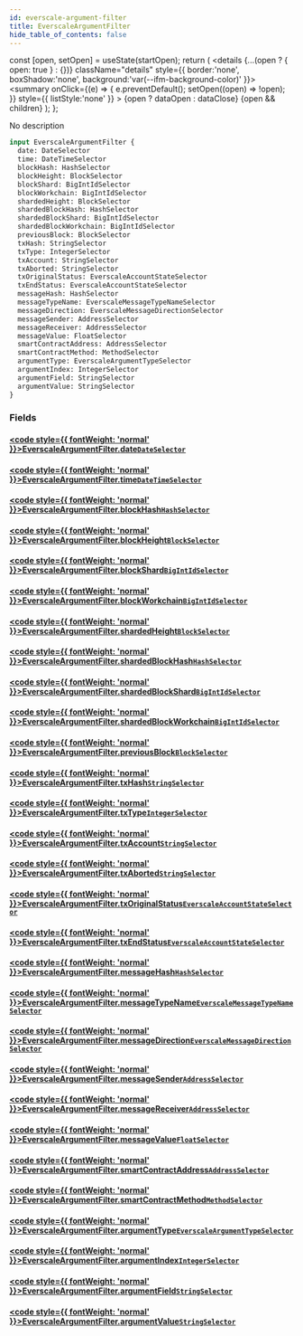 ```yaml
---
id: everscale-argument-filter
title: EverscaleArgumentFilter
hide_table_of_contents: false
---
```







  const [open, setOpen] = useState(startOpen);
  return (
    <details {...(open ? { open: true } : {})} className="details" style={{ border:'none', boxShadow:'none', background:'var(--ifm-background-color)' }}>
      <summary
        onClick={(e) => {
          e.preventDefault();
          setOpen((open) => !open);
        }}
        style={{ listStyle:'none' }}
      >
      {open ? dataOpen : dataClose}
      </summary>
      {open && children}
    </details>
  );
};








No description


```graphql
input EverscaleArgumentFilter {
  date: DateSelector
  time: DateTimeSelector
  blockHash: HashSelector
  blockHeight: BlockSelector
  blockShard: BigIntIdSelector
  blockWorkchain: BigIntIdSelector
  shardedHeight: BlockSelector
  shardedBlockHash: HashSelector
  shardedBlockShard: BigIntIdSelector
  shardedBlockWorkchain: BigIntIdSelector
  previousBlock: BlockSelector
  txHash: StringSelector
  txType: IntegerSelector
  txAccount: StringSelector
  txAborted: StringSelector
  txOriginalStatus: EverscaleAccountStateSelector
  txEndStatus: EverscaleAccountStateSelector
  messageHash: HashSelector
  messageTypeName: EverscaleMessageTypeNameSelector
  messageDirection: EverscaleMessageDirectionSelector
  messageSender: AddressSelector
  messageReceiver: AddressSelector
  messageValue: FloatSelector
  smartContractAddress: AddressSelector
  smartContractMethod: MethodSelector
  argumentType: EverscaleArgumentTypeSelector
  argumentIndex: IntegerSelector
  argumentField: StringSelector
  argumentValue: StringSelector
}
```




### Fields

#### [<code style={{ fontWeight: 'normal' }}>EverscaleArgumentFilter.<b>date</b></code>](#)<Bullet />[`DateSelector`](/docs/graphql-reference/inputs/date-selector) <Badge class="badge badge--secondary" text="input"/> 
> 
> 
> 
> 

#### [<code style={{ fontWeight: 'normal' }}>EverscaleArgumentFilter.<b>time</b></code>](#)<Bullet />[`DateTimeSelector`](/docs/graphql-reference/inputs/date-time-selector) <Badge class="badge badge--secondary" text="input"/> 
> 
> 
> 
> 

#### [<code style={{ fontWeight: 'normal' }}>EverscaleArgumentFilter.<b>blockHash</b></code>](#)<Bullet />[`HashSelector`](/docs/graphql-reference/inputs/hash-selector) <Badge class="badge badge--secondary" text="input"/> 
> 
> 
> 
> 

#### [<code style={{ fontWeight: 'normal' }}>EverscaleArgumentFilter.<b>blockHeight</b></code>](#)<Bullet />[`BlockSelector`](/docs/graphql-reference/inputs/block-selector) <Badge class="badge badge--secondary" text="input"/> 
> 
> 
> 
> 

#### [<code style={{ fontWeight: 'normal' }}>EverscaleArgumentFilter.<b>blockShard</b></code>](#)<Bullet />[`BigIntIdSelector`](/docs/graphql-reference/inputs/big-int-id-selector) <Badge class="badge badge--secondary" text="input"/> 
> 
> 
> 
> 

#### [<code style={{ fontWeight: 'normal' }}>EverscaleArgumentFilter.<b>blockWorkchain</b></code>](#)<Bullet />[`BigIntIdSelector`](/docs/graphql-reference/inputs/big-int-id-selector) <Badge class="badge badge--secondary" text="input"/> 
> 
> 
> 
> 

#### [<code style={{ fontWeight: 'normal' }}>EverscaleArgumentFilter.<b>shardedHeight</b></code>](#)<Bullet />[`BlockSelector`](/docs/graphql-reference/inputs/block-selector) <Badge class="badge badge--secondary" text="input"/> 
> 
> 
> 
> 

#### [<code style={{ fontWeight: 'normal' }}>EverscaleArgumentFilter.<b>shardedBlockHash</b></code>](#)<Bullet />[`HashSelector`](/docs/graphql-reference/inputs/hash-selector) <Badge class="badge badge--secondary" text="input"/> 
> 
> 
> 
> 

#### [<code style={{ fontWeight: 'normal' }}>EverscaleArgumentFilter.<b>shardedBlockShard</b></code>](#)<Bullet />[`BigIntIdSelector`](/docs/graphql-reference/inputs/big-int-id-selector) <Badge class="badge badge--secondary" text="input"/> 
> 
> 
> 
> 

#### [<code style={{ fontWeight: 'normal' }}>EverscaleArgumentFilter.<b>shardedBlockWorkchain</b></code>](#)<Bullet />[`BigIntIdSelector`](/docs/graphql-reference/inputs/big-int-id-selector) <Badge class="badge badge--secondary" text="input"/> 
> 
> 
> 
> 

#### [<code style={{ fontWeight: 'normal' }}>EverscaleArgumentFilter.<b>previousBlock</b></code>](#)<Bullet />[`BlockSelector`](/docs/graphql-reference/inputs/block-selector) <Badge class="badge badge--secondary" text="input"/> 
> 
> 
> 
> 

#### [<code style={{ fontWeight: 'normal' }}>EverscaleArgumentFilter.<b>txHash</b></code>](#)<Bullet />[`StringSelector`](/docs/graphql-reference/inputs/string-selector) <Badge class="badge badge--secondary" text="input"/> 
> 
> 
> 
> 

#### [<code style={{ fontWeight: 'normal' }}>EverscaleArgumentFilter.<b>txType</b></code>](#)<Bullet />[`IntegerSelector`](/docs/graphql-reference/inputs/integer-selector) <Badge class="badge badge--secondary" text="input"/> 
> 
> 
> 
> 

#### [<code style={{ fontWeight: 'normal' }}>EverscaleArgumentFilter.<b>txAccount</b></code>](#)<Bullet />[`StringSelector`](/docs/graphql-reference/inputs/string-selector) <Badge class="badge badge--secondary" text="input"/> 
> 
> 
> 
> 

#### [<code style={{ fontWeight: 'normal' }}>EverscaleArgumentFilter.<b>txAborted</b></code>](#)<Bullet />[`StringSelector`](/docs/graphql-reference/inputs/string-selector) <Badge class="badge badge--secondary" text="input"/> 
> 
> 
> 
> 

#### [<code style={{ fontWeight: 'normal' }}>EverscaleArgumentFilter.<b>txOriginalStatus</b></code>](#)<Bullet />[`EverscaleAccountStateSelector`](/docs/graphql-reference/inputs/everscale-account-state-selector) <Badge class="badge badge--secondary" text="input"/> 
> 
> 
> 
> 

#### [<code style={{ fontWeight: 'normal' }}>EverscaleArgumentFilter.<b>txEndStatus</b></code>](#)<Bullet />[`EverscaleAccountStateSelector`](/docs/graphql-reference/inputs/everscale-account-state-selector) <Badge class="badge badge--secondary" text="input"/> 
> 
> 
> 
> 

#### [<code style={{ fontWeight: 'normal' }}>EverscaleArgumentFilter.<b>messageHash</b></code>](#)<Bullet />[`HashSelector`](/docs/graphql-reference/inputs/hash-selector) <Badge class="badge badge--secondary" text="input"/> 
> 
> 
> 
> 

#### [<code style={{ fontWeight: 'normal' }}>EverscaleArgumentFilter.<b>messageTypeName</b></code>](#)<Bullet />[`EverscaleMessageTypeNameSelector`](/docs/graphql-reference/inputs/everscale-message-type-name-selector) <Badge class="badge badge--secondary" text="input"/> 
> 
> 
> 
> 

#### [<code style={{ fontWeight: 'normal' }}>EverscaleArgumentFilter.<b>messageDirection</b></code>](#)<Bullet />[`EverscaleMessageDirectionSelector`](/docs/graphql-reference/inputs/everscale-message-direction-selector) <Badge class="badge badge--secondary" text="input"/> 
> 
> 
> 
> 

#### [<code style={{ fontWeight: 'normal' }}>EverscaleArgumentFilter.<b>messageSender</b></code>](#)<Bullet />[`AddressSelector`](/docs/graphql-reference/inputs/address-selector) <Badge class="badge badge--secondary" text="input"/> 
> 
> 
> 
> 

#### [<code style={{ fontWeight: 'normal' }}>EverscaleArgumentFilter.<b>messageReceiver</b></code>](#)<Bullet />[`AddressSelector`](/docs/graphql-reference/inputs/address-selector) <Badge class="badge badge--secondary" text="input"/> 
> 
> 
> 
> 

#### [<code style={{ fontWeight: 'normal' }}>EverscaleArgumentFilter.<b>messageValue</b></code>](#)<Bullet />[`FloatSelector`](/docs/graphql-reference/inputs/float-selector) <Badge class="badge badge--secondary" text="input"/> 
> 
> 
> 
> 

#### [<code style={{ fontWeight: 'normal' }}>EverscaleArgumentFilter.<b>smartContractAddress</b></code>](#)<Bullet />[`AddressSelector`](/docs/graphql-reference/inputs/address-selector) <Badge class="badge badge--secondary" text="input"/> 
> 
> 
> 
> 

#### [<code style={{ fontWeight: 'normal' }}>EverscaleArgumentFilter.<b>smartContractMethod</b></code>](#)<Bullet />[`MethodSelector`](/docs/graphql-reference/inputs/method-selector) <Badge class="badge badge--secondary" text="input"/> 
> 
> 
> 
> 

#### [<code style={{ fontWeight: 'normal' }}>EverscaleArgumentFilter.<b>argumentType</b></code>](#)<Bullet />[`EverscaleArgumentTypeSelector`](/docs/graphql-reference/inputs/everscale-argument-type-selector) <Badge class="badge badge--secondary" text="input"/> 
> 
> 
> 
> 

#### [<code style={{ fontWeight: 'normal' }}>EverscaleArgumentFilter.<b>argumentIndex</b></code>](#)<Bullet />[`IntegerSelector`](/docs/graphql-reference/inputs/integer-selector) <Badge class="badge badge--secondary" text="input"/> 
> 
> 
> 
> 

#### [<code style={{ fontWeight: 'normal' }}>EverscaleArgumentFilter.<b>argumentField</b></code>](#)<Bullet />[`StringSelector`](/docs/graphql-reference/inputs/string-selector) <Badge class="badge badge--secondary" text="input"/> 
> 
> 
> 
> 

#### [<code style={{ fontWeight: 'normal' }}>EverscaleArgumentFilter.<b>argumentValue</b></code>](#)<Bullet />[`StringSelector`](/docs/graphql-reference/inputs/string-selector) <Badge class="badge badge--secondary" text="input"/> 
> 
> 
> 
> 



